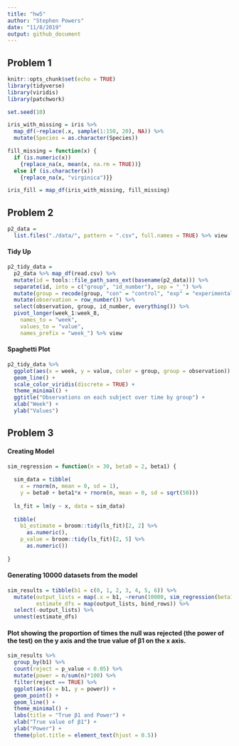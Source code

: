 ```yaml
---
title: "hw5"
author: "Stephen Powers"
date: "11/8/2019"
output: github_document
---
```


## Problem 1 


```r
knitr::opts_chunk$set(echo = TRUE)
library(tidyverse)
library(viridis)
library(patchwork)
```


```r
set.seed(10)

iris_with_missing = iris %>% 
  map_df(~replace(.x, sample(1:150, 20), NA)) %>%
  mutate(Species = as.character(Species))
```

```r
fill_missing = function(x) {
  if (is.numeric(x)) 
    {replace_na(x, mean(x, na.rm = TRUE))} 
  else if (is.character(x)) 
    {replace_na(x, "virginica")}}

iris_fill = map_df(iris_with_missing, fill_missing)
```

## Problem 2 

```r
p2_data = 
  list.files("./data/", pattern = ".csv", full.names = TRUE) %>% view
```

#### Tidy Up

```r
p2_tidy_data = 
  p2_data %>% map_df(read.csv) %>% 
  mutate(id = tools::file_path_sans_ext(basename(p2_data))) %>% 
  separate(id, into = c("group", "id_number"), sep = "_") %>% 
  mutate(group = recode(group, "con" = "control", "exp" = "experimental")) %>% 
  mutate(observation = row_number()) %>%
  select(observation, group, id_number, everything()) %>% 
  pivot_longer(week_1:week_8,
    names_to = "week",
    values_to = "value",
    names_prefix = "week_") %>% view
```

#### Spaghetti Plot

```r
p2_tidy_data %>% 
  ggplot(aes(x = week, y = value, color = group, group = observation)) +
  geom_line() +
  scale_color_viridis(discrete = TRUE) +
  theme_minimal() +
  ggtitle("Observations on each subject over time by group") +
  xlab("Week") +
  ylab("Values") 

```

## Problem 3 

#### Creating Model

```r
sim_regression = function(n = 30, beta0 = 2, beta1) {
  
  sim_data = tibble(
    x = rnorm(n, mean = 0, sd = 1),
    y = beta0 + beta1*x + rnorm(n, mean = 0, sd = sqrt(50)))
  
  ls_fit = lm(y ~ x, data = sim_data)
  
  tibble(
    b1_estimate = broom::tidy(ls_fit)[2, 2] %>% 
      as.numeric(),
    p_value = broom::tidy(ls_fit)[2, 5] %>% 
      as.numeric())
  
}
```

#### Generating 10000 datasets from the model

```r
sim_results = tibble(b1 = c(0, 1, 2, 3, 4, 5, 6)) %>% 
  mutate(output_lists = map(.x = b1, ~rerun(10000, sim_regression(beta1 = .x))),
         estimate_dfs = map(output_lists, bind_rows)) %>%
  select(-output_lists) %>%
  unnest(estimate_dfs)
```

#### Plot showing the proportion of times the null was rejected (the power of the test) on the y axis and the true value of β1 on the x axis.

```r
sim_results %>% 
  group_by(b1) %>%
  count(reject = p_value < 0.05) %>% 
  mutate(power = n/sum(n)*100) %>% 
  filter(reject == TRUE) %>%
  ggplot(aes(x = b1, y = power)) +
  geom_point() + 
  geom_line() +
  theme_minimal() +
  labs(title = "True β1 and Power") +
  xlab("True value of β1") +
  ylab("Power") +
  theme(plot.title = element_text(hjust = 0.5))
```

